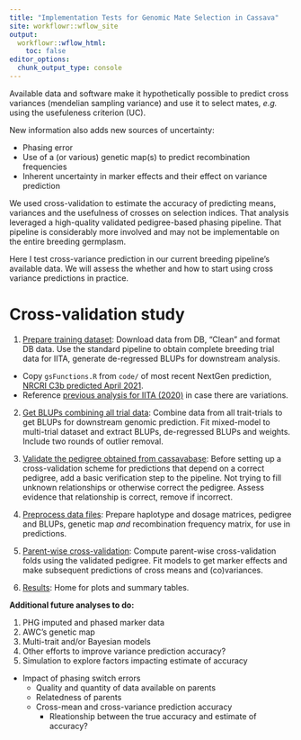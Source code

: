```yaml
---
title: "Implementation Tests for Genomic Mate Selection in Cassava"
site: workflowr::wflow_site
output:
  workflowr::wflow_html:
    toc: false
editor_options:
  chunk_output_type: console
---
```


Available data and software make it hypothetically possible to predict cross variances (mendelian sampling variance) and use it to select mates, *e.g.* using the usefuleness criterion (UC).

New information also adds new sources of uncertainty:

- Phasing error
- Use of a (or various) genetic map(s) to predict recombination frequencies
- Inherent uncertainty in marker effects and their effect on variance prediction

We used cross-validation to estimate the accuracy of predicting means, variances and the usefulness of crosses on selection indices. That analysis leveraged a high-quality validated pedigree-based phasing pipeline. That pipeline is considerably more involved and may not be implementable on the entire breeding germplasm.

Here I test cross-variance prediction in our current breeding pipeline's available data. We will assess the whether and how to start using cross variance predictions in practice.

# Cross-validation study

1. [Prepare training dataset](01-cleanTPdata.html): Download data from DB, "Clean" and format DB data. Use the standard pipeline to obtain complete breeding trial data for IITA, generate de-regressed BLUPs for downstream analysis.
  * Copy `gsFunctions.R` from `code/` of most recent NextGen prediction, [NRCRI C3b predicted April 2021](https://wolfemd.github.io/NRCRI_2021GS/). 
  * Reference [previous analysis for IITA (2020)](https://wolfemd.github.io/IITA_2020GS/) in case there are variations.
2.  [Get BLUPs combining all trial data](02-GetBLUPs.html): Combine data from all trait-trials to get BLUPs for downstream genomic prediction. Fit mixed-model to multi-trial dataset and extract BLUPs, de-regressed BLUPs and weights. Include two rounds of outlier removal.
3. [Validate the pedigree obtained from cassavabase](03-validatePedigree.html): Before setting up a cross-validation scheme for  predictions that depend on a correct pedigree, add a basic verification step to the pipeline. Not trying to fill unknown relationships or otherwise correct the pedigree. Assess evidence that relationship is correct, remove if incorrect.

4. [Preprocess data files](04-PreprocessDataFiles.html): Prepare haplotype and dosage matrices, pedigree and BLUPs, genetic map _and_ recombination frequency matrix, for use in predictions. 

5. [Parent-wise cross-validation](05-CrossValidation.html): Compute parent-wise cross-validation folds using the validated pedigree. Fit models to get marker effects and make subsequent predictions of cross means and (co)variances.

6. [Results](06-Results.html): Home for plots and summary tables.

**Additional future analyses to do:**

1. PHG imputed and phased marker data
2. AWC's genetic map
3. Multi-trait and/or Bayesian models
4. Other efforts to improve variance prediction accuracy?
5. Simulation to explore factors impacting estimate of accuracy
  - Impact of phasing switch errors
	- Quality and quantity of data available on parents
	- Relatedness of parents
	- Cross-mean and cross-variance prediction accuracy
	  + Rleationship between the true accuracy and estimate of accuracy?
